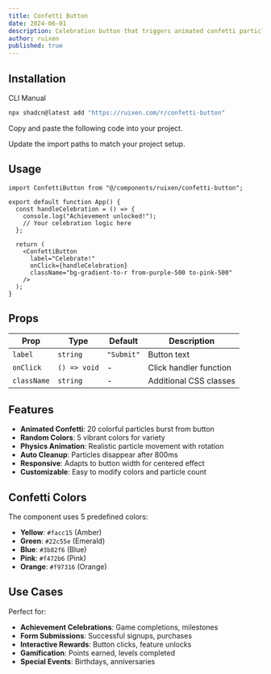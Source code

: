 ```yaml
---
title: Confetti Button
date: 2024-06-01
description: Celebration button that triggers animated confetti particles on click
author: ruixen
published: true
---
```


<ComponentPreview name="confetti-button-demo" category="buttons" />

## Installation

<Tabs defaultValue="cli">

<TabsList>
  <TabsTrigger value="cli">CLI</TabsTrigger>
  <TabsTrigger value="manual">Manual</TabsTrigger>
</TabsList>
<TabsContent value="cli">

```bash
npx shadcn@latest add "https://ruixen.com/r/confetti-button"
```

</TabsContent>

<TabsContent value="manual">

<Steps>

<Step>Copy and paste the following code into your project.</Step>

<ComponentSource name="confetti-button" />

<Step>Update the import paths to match your project setup.</Step>

</Steps>

</TabsContent>

</Tabs>

## Usage

```tsx
import ConfettiButton from "@/components/ruixen/confetti-button";

export default function App() {
  const handleCelebration = () => {
    console.log("Achievement unlocked!");
    // Your celebration logic here
  };

  return (
    <ConfettiButton
      label="Celebrate!"
      onClick={handleCelebration}
      className="bg-gradient-to-r from-purple-500 to-pink-500"
    />
  );
}
```

## Props

| Prop        | Type         | Default    | Description            |
| ----------- | ------------ | ---------- | ---------------------- |
| `label`     | `string`     | `"Submit"` | Button text            |
| `onClick`   | `() => void` | -          | Click handler function |
| `className` | `string`     | -          | Additional CSS classes |

## Features

- **Animated Confetti**: 20 colorful particles burst from button
- **Random Colors**: 5 vibrant colors for variety
- **Physics Animation**: Realistic particle movement with rotation
- **Auto Cleanup**: Particles disappear after 800ms
- **Responsive**: Adapts to button width for centered effect
- **Customizable**: Easy to modify colors and particle count

## Confetti Colors

The component uses 5 predefined colors:

- **Yellow**: `#facc15` (Amber)
- **Green**: `#22c55e` (Emerald)
- **Blue**: `#3b82f6` (Blue)
- **Pink**: `#f472b6` (Pink)
- **Orange**: `#f97316` (Orange)

## Use Cases

Perfect for:

- **Achievement Celebrations**: Game completions, milestones
- **Form Submissions**: Successful signups, purchases
- **Interactive Rewards**: Button clicks, feature unlocks
- **Gamification**: Points earned, levels completed
- **Special Events**: Birthdays, anniversaries
